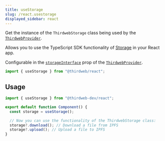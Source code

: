 ```yaml
---
title: useStorage
slug: /react.usestorage
displayed_sidebar: react
---
```


Get the instance of the `ThirdwebStorage` class being used by the [`ThirdwebProvider`](/react/react.thirdwebprovider).

Allows you to use the TypeScript SDK functionality of [Storage](/storage) in your React app.

Configurable in the [`storageInterface`](/react/react.thirdwebprovider#storageinterface-optional) prop of the [`ThirdwebProvider`](/react/react.thirdwebprovider).

```jsx
import { useStorage } from "@thirdweb/react";
```

## Usage

```jsx
import { useStorage } from "@thirdweb-dev/react";

export default function Component() {
  const storage = useStorage();

  // Now you can use the functionality of the ThirdwebStorage class:
  storage?.download(); // Download a file from IPFS
  storage?.upload(); // Upload a file to IPFS
}
```
